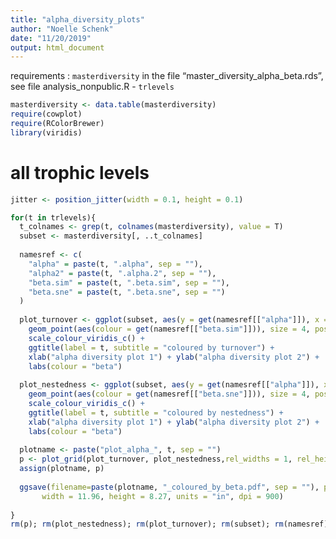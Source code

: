 ```yaml
---
title: "alpha_diversity_plots"
author: "Noelle Schenk"
date: "11/20/2019"
output: html_document
---
```

requirements : `masterdiversity` in the file "master_diversity_alpha_beta.rds", see file analysis_nonpublic.R
- `trlevels`
```r
masterdiversity <- data.table(masterdiversity)
require(cowplot)
require(RColorBrewer)
library(viridis)
```

# all trophic levels
```r
jitter <- position_jitter(width = 0.1, height = 0.1)

for(t in trlevels){
  t_colnames <- grep(t, colnames(masterdiversity), value = T)
  subset <- masterdiversity[, ..t_colnames]
  
  namesref <- c(
    "alpha" = paste(t, ".alpha", sep = ""),
    "alpha2" = paste(t, ".alpha.2", sep = ""),
    "beta.sim" = paste(t, ".beta.sim", sep = ""),
    "beta.sne" = paste(t, ".beta.sne", sep = "")
  )
  
  plot_turnover <- ggplot(subset, aes(y = get(namesref[["alpha"]]), x = get(namesref[["alpha2"]]))) +
    geom_point(aes(colour = get(namesref[["beta.sim"]])), size = 4, position = jitter) +
    scale_colour_viridis_c() +
    ggtitle(label = t, subtitle = "coloured by turnover") + 
    xlab("alpha diversity plot 1") + ylab("alpha diversity plot 2") +
    labs(colour = "beta")
  
  plot_nestedness <- ggplot(subset, aes(y = get(namesref[["alpha"]]), x = get(namesref[["alpha2"]]))) +
    geom_point(aes(colour = get(namesref[["beta.sne"]])), size = 4, position = jitter) +
    scale_colour_viridis_c() +
    ggtitle(label = t, subtitle = "coloured by nestedness") + 
    xlab("alpha diversity plot 1") + ylab("alpha diversity plot 2") +
    labs(colour = "beta")
  
  plotname <- paste("plot_alpha_", t, sep = "")
  p <- plot_grid(plot_turnover, plot_nestedness,rel_widths = 1, rel_heights = 1, labels = c("to", "nes"), align = "h")
  assign(plotname, p)
  
  ggsave(filename=paste(plotname, "_coloured_by_beta.pdf", sep = ""), plot = p, device=cairo_pdf,
       width = 11.96, height = 8.27, units = "in", dpi = 900)
  
}
rm(p); rm(plot_nestedness); rm(plot_turnover); rm(subset); rm(namesref); rm(t); rm(t_colnames); rm(plotname)
```


